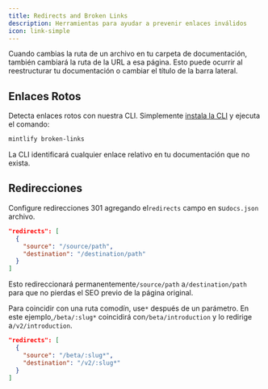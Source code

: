 ```yaml
---
title: Redirects and Broken Links
description: Herramientas para ayudar a prevenir enlaces inválidos
icon: link-simple
---
```


Cuando cambias la ruta de un archivo en tu carpeta de documentación, también cambiará la ruta de la URL a esa página. Esto puede ocurrir al reestructurar tu documentación o cambiar el título de la barra lateral.

## Enlaces Rotos

Detecta enlaces rotos con nuestra CLI. Simplemente [instala la CLI](/development) y ejecuta el comando:

```bash
mintlify broken-links
```

La CLI identificará cualquier enlace relativo en tu documentación que no exista.

## Redirecciones

Configure redirecciones 301 agregando el`redirects` campo en su`docs.json` archivo.

```json
"redirects": [
  {
    "source": "/source/path",
    "destination": "/destination/path"
  }
]
```

Esto redireccionará permanentemente`/source/path` a`/destination/path` para que no pierdas el SEO previo de la página original.

Para coincidir con una ruta comodín, use`*` después de un parámetro. En este ejemplo,`/beta/:slug*` coincidirá con`/beta/introduction` y lo redirige a`/v2/introduction`.

```json
"redirects": [
  {
    "source": "/beta/:slug*",
    "destination": "/v2/:slug*"
  }
]
```
